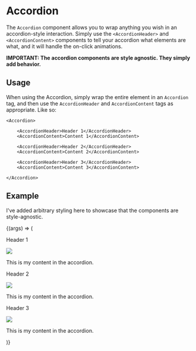 
<Meta title="Sormus/Interaction/Accordion" component={Accordion} />

# Accordion

The `Accordion` component allows you to wrap anything you wish in an accordion-style interaction. Simply use the `<AccordionHeader>` and `<AccordionContent>` components to tell your accordion what elements are what, and it will handle the on-click animations.

**IMPORTANT: The accordion components are style agnostic. They simply add behavior.**

## Usage

When using the Accordion, simply wrap the entire element in an `Accordion` tag, and then use the `AccordionHeader` and `AccordionContent` tags as appropriate. Like so:

```
<Accordion>

    <AccordionHeader>Header 1</AccordionHeader>
    <AccordionContent>Content 1</AccordionContent>

    <AccordionHeader>Header 2</AccordionHeader>
    <AccordionContent>Content 2</AccordionContent>

    <AccordionHeader>Header 3</AccordionHeader>
    <AccordionContent>Content 3</AccordionContent>

</Accordion>
```

## Example

I've added arbitrary styling here to showcase that the components are style-agnostic.

<Canvas>
  <Story name="Accordion">
    {(args) => (
      <Accordion {...args}>
        <AccordionHeader>
          <div className="bg-helsinkiBlue text-white p-4">
            <p className="text-subhead1 lg:text-subhead1Desktop">Header 1</p>
          </div>
        </AccordionHeader>
        <AccordionContent>
          <div className="flex items-center p-8 border">
            <img src="//via.placeholder.com/100x100" />
            <div className="p-4">
              <p>This is my content in the accordion.</p>
            </div>
          </div>
        </AccordionContent>
        <AccordionHeader>
          <div className="bg-sand p-4">
            <p className="text-subhead1 lg:text-subhead1Desktop">Header 2</p>
          </div>
        </AccordionHeader>
        <AccordionContent>
          <div className="flex items-center p-8 border">
            <img src="//via.placeholder.com/100x100" />
            <div className="p-4">
              <p>This is my content in the accordion.</p>
            </div>
          </div>
        </AccordionContent>
        <AccordionHeader>
          <div className="bg-ensoBlue p-4">
            <p className="text-subhead1 lg:text-subhead1Desktop">Header 3</p>
          </div>
        </AccordionHeader>
        <AccordionContent>
          <div className="flex items-center p-8 border">
            <img src="//via.placeholder.com/100x100" />
            <div className="p-4">
              <p>This is my content in the accordion.</p>
            </div>
          </div>
        </AccordionContent>
      </Accordion>
    )}
  </Story>
</Canvas>

<ArgsTable story="Accordion" />
